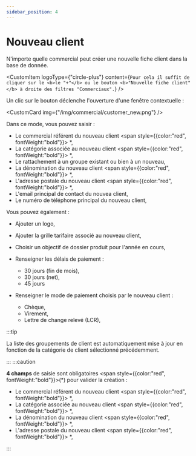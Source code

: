 ```yaml
---
sidebar_position: 4
---
```



# Nouveau client

N'importe quelle commercial peut créer une nouvelle fiche client dans la base de donnée.

<CustomItem
  logoType={"circle-plus"}
  content={`Pour cela il suffit de cliquer sur le <b>le "+"</b> ou le
    bouton <b>"Nouvelle fiche client"</b> à droite des filtres "Commerciaux".`}
/>

Un clic sur le bouton déclenche l'ouverture d'une fenêtre contextuelle :

<CustomCard img={"/img/commercial/customer_new.png"} />

Dans ce mode, vous pouvez saisir :

- Le commercial référent du nouveau client <span style={{color:"red", fontWeight:"bold"}}> \*</span>,
- La catégorie associée au nouveau client <span style={{color:"red", fontWeight:"bold"}}> \*</span>,
- Le rattachement à un groupe existant ou bien à un nouveau,
- La dénomination du nouveau client <span style={{color:"red", fontWeight:"bold"}}> \*</span>,
- L'adresse postale du nouveau client <span style={{color:"red", fontWeight:"bold"}}> \*</span>,
- L'email principal de contact du nouvea client,
- Le numéro de téléphone principal du nouveau client,

Vous pouvez également :

- Ajouter un logo,
- Ajouter la grille tarifaire associé au nouveau client,
- Choisir un objectif de dossier produit pour l'année en cours,
- Renseigner les délais de paiement :
  - 30 jours (fin de mois),
  - 30 jours (net),
  - 45 jours
- Renseigner le mode de paiement choisis par le nouveau client :

  - Chèque,
  - Virement,
  - Lettre de change relevé (LCR),

:::tip

La liste des groupements de client est automatiquement mise à jour en fonction de la catégorie de client sélectionné précédemment.

:::
:::caution

**4 champs** de saisie sont obligatoires <span style={{color:"red", fontWeight:"bold"}}>(\*)</span> pour valider la création :

- Le commercial référent du nouveau client <span style={{color:"red", fontWeight:"bold"}}> \*</span>,
- La catégorie associée au nouveau client <span style={{color:"red", fontWeight:"bold"}}> \*</span>,
- La dénomination du nouveau client <span style={{color:"red", fontWeight:"bold"}}> \*</span>,
- L'adresse postale du nouveau client <span style={{color:"red", fontWeight:"bold"}}> \*</span>,

:::
